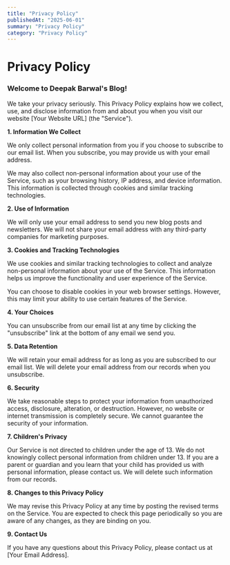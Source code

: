 ---
title: "Privacy Policy"
publishedAt: "2025-06-01"
summary: "Privacy Policy"
category: "Privacy Policy"
---

# Privacy Policy

### Welcome to Deepak Barwal&apos;s Blog!

We take your privacy seriously. This Privacy Policy explains how we collect, use, and disclose information from and about you when you visit our website [Your Website URL] (the "Service").

**1. Information We Collect**

We only collect personal information from you if you choose to subscribe to our email list. When you subscribe, you may provide us with your email address.

We may also collect non-personal information about your use of the Service, such as your browsing history, IP address, and device information. This information is collected through cookies and similar tracking technologies.

**2. Use of Information**

We will only use your email address to send you new blog posts and newsletters. We will not share your email address with any third-party companies for marketing purposes.

**3. Cookies and Tracking Technologies**

We use cookies and similar tracking technologies to collect and analyze non-personal information about your use of the Service. This information helps us improve the functionality and user experience of the Service.

You can choose to disable cookies in your web browser settings. However, this may limit your ability to use certain features of the Service.

**4. Your Choices**

You can unsubscribe from our email list at any time by clicking the "unsubscribe" link at the bottom of any email we send you.

**5. Data Retention**

We will retain your email address for as long as you are subscribed to our email list. We will delete your email address from our records when you unsubscribe.

**6. Security**

We take reasonable steps to protect your information from unauthorized access, disclosure, alteration, or destruction. However, no website or internet transmission is completely secure. We cannot guarantee the security of your information.

**7. Children's Privacy**

Our Service is not directed to children under the age of 13. We do not knowingly collect personal information from children under 13. If you are a parent or guardian and you learn that your child has provided us with personal information, please contact us. We will delete such information from our records.

**8. Changes to this Privacy Policy**

We may revise this Privacy Policy at any time by posting the revised terms on the Service. You are expected to check this page periodically so you are aware of any changes, as they are binding on you.

**9. Contact Us**

If you have any questions about this Privacy Policy, please contact us at [Your Email Address].
